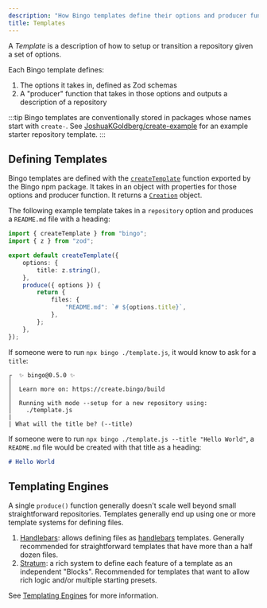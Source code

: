 ```yaml
---
description: "How Bingo templates define their options and producer functions."
title: Templates
---
```


A _Template_ is a description of how to setup or transition a repository given a set of options.

Each Bingo template defines:

1. The options it takes in, defined as Zod schemas
2. A "producer" function that takes in those options and outputs a description of a repository

:::tip
Bingo templates are conventionally stored in packages whose names start with `create-`.
See [JoshuaKGoldberg/create-example](https://github.com/JoshuaKGoldberg/create-example) for an example starter repository template.
:::

## Defining Templates

Bingo templates are defined with the [`createTemplate`](/build/apis/create-template) function exported by the Bingo npm package.
It takes in an object with properties for those options and producer function.
It returns a [`Creation`](/build/concepts/creations) object.

The following example template takes in a `repository` option and produces a `README.md` file with a heading:

```ts title="template.js"
import { createTemplate } from "bingo";
import { z } from "zod";

export default createTemplate({
	options: {
		title: z.string(),
	},
	produce({ options }) {
		return {
			files: {
				"README.md": `# ${options.title}`,
			},
		};
	},
});
```

If someone were to run `npx bingo ./template.js`, it would know to ask for a `title`:

```plaintext title="npx bingo ./template.js"
┌  ✨ bingo@0.5.0 ✨
│
│  Learn more on: https://create.bingo/build
│
│  Running with mode --setup for a new repository using:
│    ./template.js
|
| What will the title be? (--title)
```

If someone were to run `npx bingo ./template.js --title "Hello World"`, a `README.md` file would be created with that title as a heading:

```md title="README.md"
# Hello World
```

## Templating Engines

A single `produce()` function generally doesn't scale well beyond small straightforward repositories.
Templates generally end up using one or more template systems for defining files.

1. [Handlebars](/engines/handlebars/about): allows defining files as [handlebars](https://handlebarsjs.com) templates.
   Generally recommended for straightforward templates that have more than a half dozen files.
2. [Stratum](/engines/stratum/about): a rich system to define each feature of a template as an independent "Blocks".
   Recommended for templates that want to allow rich logic and/or multiple starting presets.

See [Templating Engines](/engines/about) for more information.
